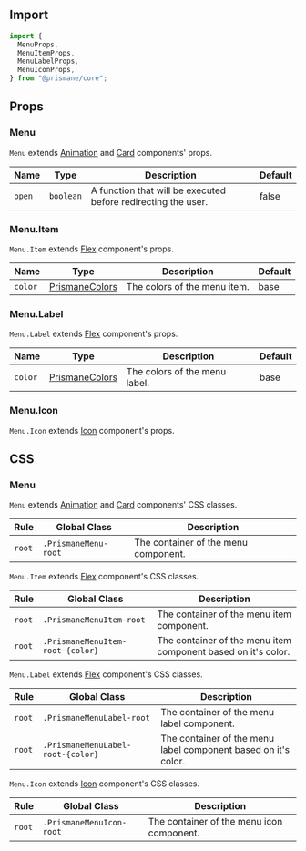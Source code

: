 ## Import

```js
import {
  MenuProps,
  MenuItemProps,
  MenuLabelProps,
  MenuIconProps,
} from "@prismane/core";
```

## Props

### Menu

`Menu` extends [Animation](/docs/components-api/animation-api) and [Card](/docs/components-api/card-api) components' props.

| Name   | Type      | Description                                                   | Default |
| ------ | --------- | ------------------------------------------------------------- | ------- |
| `open` | `boolean` | A function that will be executed before redirecting the user. | false   |

### Menu.Item

`Menu.Item` extends [Flex](/docs/components-api/flex-api) component's props.

| Name    | Type                                                                | Description                  | Default |
| ------- | ------------------------------------------------------------------- | ---------------------------- | ------- |
| `color` | [PrismaneColors](/docs/getting-started/globals#prismanecolors-type) | The colors of the menu item. | base    |

### Menu.Label

`Menu.Label` extends [Flex](/docs/components-api/flex-api) component's props.

| Name    | Type                                                                | Description                   | Default |
| ------- | ------------------------------------------------------------------- | ----------------------------- | ------- |
| `color` | [PrismaneColors](/docs/getting-started/globals#prismanecolors-type) | The colors of the menu label. | base    |

### Menu.Icon

`Menu.Icon` extends [Icon](/docs/components-api/icon-api) component's props.

## CSS

### Menu

`Menu` extends [Animation](/docs/components-api/animation-api) and [Card](/docs/components-api/card-api) components' CSS classes.

| Rule   | Global Class         | Description                          |
| ------ | -------------------- | ------------------------------------ |
| `root` | `.PrismaneMenu-root` | The container of the menu component. |

`Menu.Item` extends [Flex](/docs/components-api/flex-api) component's CSS classes.

| Rule   | Global Class                     | Description                                                   |
| ------ | -------------------------------- | ------------------------------------------------------------- |
| `root` | `.PrismaneMenuItem-root`         | The container of the menu item component.                     |
| `root` | `.PrismaneMenuItem-root-{color}` | The container of the menu item component based on it's color. |

`Menu.Label` extends [Flex](/docs/components-api/flex-api) component's CSS classes.

| Rule   | Global Class                      | Description                                                    |
| ------ | --------------------------------- | -------------------------------------------------------------- |
| `root` | `.PrismaneMenuLabel-root`         | The container of the menu label component.                     |
| `root` | `.PrismaneMenuLabel-root-{color}` | The container of the menu label component based on it's color. |

`Menu.Icon` extends [Icon](/docs/components-api/icon-api) component's CSS classes.

| Rule   | Global Class             | Description                               |
| ------ | ------------------------ | ----------------------------------------- |
| `root` | `.PrismaneMenuIcon-root` | The container of the menu icon component. |
